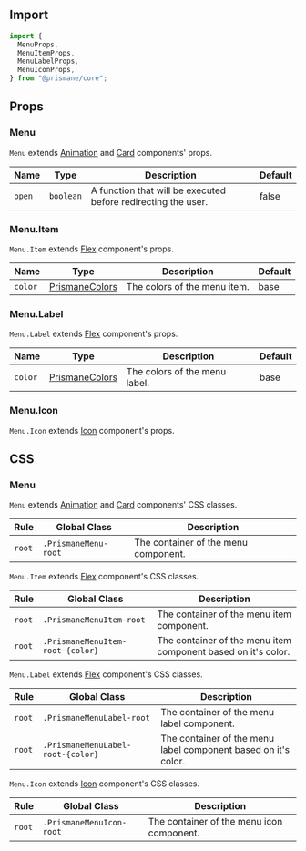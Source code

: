 ## Import

```js
import {
  MenuProps,
  MenuItemProps,
  MenuLabelProps,
  MenuIconProps,
} from "@prismane/core";
```

## Props

### Menu

`Menu` extends [Animation](/docs/components-api/animation-api) and [Card](/docs/components-api/card-api) components' props.

| Name   | Type      | Description                                                   | Default |
| ------ | --------- | ------------------------------------------------------------- | ------- |
| `open` | `boolean` | A function that will be executed before redirecting the user. | false   |

### Menu.Item

`Menu.Item` extends [Flex](/docs/components-api/flex-api) component's props.

| Name    | Type                                                                | Description                  | Default |
| ------- | ------------------------------------------------------------------- | ---------------------------- | ------- |
| `color` | [PrismaneColors](/docs/getting-started/globals#prismanecolors-type) | The colors of the menu item. | base    |

### Menu.Label

`Menu.Label` extends [Flex](/docs/components-api/flex-api) component's props.

| Name    | Type                                                                | Description                   | Default |
| ------- | ------------------------------------------------------------------- | ----------------------------- | ------- |
| `color` | [PrismaneColors](/docs/getting-started/globals#prismanecolors-type) | The colors of the menu label. | base    |

### Menu.Icon

`Menu.Icon` extends [Icon](/docs/components-api/icon-api) component's props.

## CSS

### Menu

`Menu` extends [Animation](/docs/components-api/animation-api) and [Card](/docs/components-api/card-api) components' CSS classes.

| Rule   | Global Class         | Description                          |
| ------ | -------------------- | ------------------------------------ |
| `root` | `.PrismaneMenu-root` | The container of the menu component. |

`Menu.Item` extends [Flex](/docs/components-api/flex-api) component's CSS classes.

| Rule   | Global Class                     | Description                                                   |
| ------ | -------------------------------- | ------------------------------------------------------------- |
| `root` | `.PrismaneMenuItem-root`         | The container of the menu item component.                     |
| `root` | `.PrismaneMenuItem-root-{color}` | The container of the menu item component based on it's color. |

`Menu.Label` extends [Flex](/docs/components-api/flex-api) component's CSS classes.

| Rule   | Global Class                      | Description                                                    |
| ------ | --------------------------------- | -------------------------------------------------------------- |
| `root` | `.PrismaneMenuLabel-root`         | The container of the menu label component.                     |
| `root` | `.PrismaneMenuLabel-root-{color}` | The container of the menu label component based on it's color. |

`Menu.Icon` extends [Icon](/docs/components-api/icon-api) component's CSS classes.

| Rule   | Global Class             | Description                               |
| ------ | ------------------------ | ----------------------------------------- |
| `root` | `.PrismaneMenuIcon-root` | The container of the menu icon component. |
